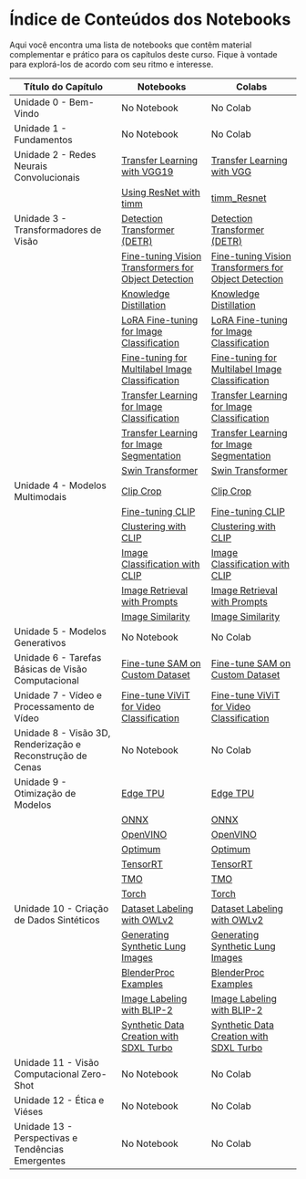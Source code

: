 # Índice de Conteúdos dos Notebooks

Aqui você encontra uma lista de notebooks que contêm material complementar e prático para os capítulos deste curso.
Fique à vontade para explorá-los de acordo com seu ritmo e interesse.


| Título do Capítulo                                         | Notebooks                                                                                                                                                                                                                             | Colabs                                                                                                                                                                                                                                                           |
| ---------------------------------------------------------- | ------------------------------------------------------------------------------------------------------------------------------------------------------------------------------------------------------------------------------------- | ---------------------------------------------------------------------------------------------------------------------------------------------------------------------------------------------------------------------------------------------------------------- |
| Unidade 0 - Bem-Vindo                                      | No Notebook                                                                                                                                                                                                                           | No Colab                                                                                                                                                                                                                                                         |
| Unidade 1 - Fundamentos                                    | No Notebook                                                                                                                                                                                                                           | No Colab                                                                                                                                                                                                                                                         |
| Unidade 2 - Redes Neurais Convolucionais                   | [Transfer Learning with VGG19](https://github.com/johko/computer-vision-course/blob/main/notebooks/Unit%202%20-%20Convolutional%20Neural%20Networks/transfer_learning_vgg19.ipynb)                                                    | [Transfer Learning with VGG](https://colab.research.google.com/github/fariddinar/computer-vision-course/blob/main/notebooks/Unit%202%20-%20Convolutional%20Neural%20Networks/transfer_learning_vgg19.ipynb)                                                      |
|                                                            | [Using ResNet with timm](https://github.com/johko/computer-vision-course/blob/main/notebooks/Unit%202%20-%20Convolutional%20Neural%20Networks/timm_Resnet.ipynb)                                                                      | [timm_Resnet](https://colab.research.google.com/github/fariddinar/computer-vision-course/blob/main/notebooks/Unit%202%20-%20Convolutional%20Neural%20Networks/timm_Resnet.ipynb)                                                                                 |
| Unidade 3 - Transformadores de Visão                       | [Detection Transformer (DETR)](https://github.com/johko/computer-vision-course/blob/main/notebooks/Unit%203%20-%20Vision%20Transformers/DETR.ipynb)                                                                                   | [Detection Transformer (DETR)](https://colab.research.google.com/github/fariddinar/computer-vision-course/blob/main/notebooks/Unit%203%20-%20Vision%20Transformers/DETR.ipynb)                                                                                   |
|                                                            | [Fine-tuning Vision Transformers for Object Detection](https://github.com/johko/computer-vision-course/blob/main/notebooks/Unit%203%20-%20Vision%20Transformers/Fine-tuning%20Vision%20Transformers%20for%20Object%20detection.ipynb) | [Fine-tuning Vision Transformers for Object Detection](https://colab.research.google.com/github/fariddinar/computer-vision-course/blob/main/notebooks/Unit%203%20-%20Vision%20Transformers/Fine-tuning%20Vision%20Transformers%20for%20Object%20detection.ipynb) |
|                                                            | [Knowledge Distillation](https://github.com/johko/computer-vision-course/blob/main/notebooks/Unit%203%20-%20Vision%20Transformers/KnowledgeDistillation.ipynb)                                                                        | [Knowledge Distillation](https://colab.research.google.com/github/fariddinar/computer-vision-course/blob/main/notebooks/Unit%203%20-%20Vision%20Transformers/KnowledgeDistillation.ipynb)                                                                        |
|                                                            | [LoRA Fine-tuning for Image Classification](https://github.com/johko/computer-vision-course/blob/main/notebooks/Unit%203%20-%20Vision%20Transformers/LoRA-Image-Classification.ipynb)                                                 | [LoRA Fine-tuning for Image Classification](https://colab.research.google.com/github/fariddinar/computer-vision-course/blob/main/notebooks/Unit%203%20-%20Vision%20Transformers/LoRA-Image-Classification.ipynb)                                                 |
|                                                            | [Fine-tuning for Multilabel Image Classification](https://github.com/johko/computer-vision-course/blob/main/notebooks/Unit%203%20-%20Vision%20Transformers/fine-tuning-multilabel-image-classification.ipynb)                         | [Fine-tuning for Multilabel Image Classification](https://colab.research.google.com/github/fariddinar/computer-vision-course/blob/main/notebooks/Unit%203%20-%20Vision%20Transformers/fine-tuning-multilabel-image-classification.ipynb)                         |
|                                                            | [Transfer Learning for Image Classification](https://github.com/johko/computer-vision-course/blob/main/notebooks/Unit%203%20-%20Vision%20Transformers/transfer-learning-image-classification.ipynb)                                   | [Transfer Learning for Image Classification](https://colab.research.google.com/github/fariddinar/computer-vision-course/blob/main/notebooks/Unit%203%20-%20Vision%20Transformers/transfer-learning-image-classification.ipynb)                                   |
|                                                            | [Transfer Learning for Image Segmentation](https://github.com/johko/computer-vision-course/blob/main/notebooks/Unit%203%20-%20Vision%20Transformers/transfer-learning-segmentation.ipynb)                                             | [Transfer Learning for Image Segmentation](https://colab.research.google.com/github/fariddinar/computer-vision-course/blob/main/notebooks/Unit%203%20-%20Vision%20Transformers/transfer-learning-segmentation.ipynb)                                             |
|                                                            | [Swin Transformer](https://github.com/johko/computer-vision-course/blob/main/notebooks/Unit%203%20-%20Vision%20Transformers/Swin.ipynb)                                                                                               | [Swin Transformer](https://colab.research.google.com/github/fariddinar/computer-vision-course/blob/main/notebooks/Unit%203%20-%20Vision%20Transformers/Swin.ipynb)                                                                                               |
| Unidade 4 - Modelos Multimodais                            | [Clip Crop](https://github.com/johko/computer-vision-course/blob/main/notebooks/Unit%204%20-%20Multimodal%20Models/ClipCrop.ipynb)                                                                                                    | [Clip Crop](https://colab.research.google.com/github/fariddinar/computer-vision-course/blob/main/notebooks/Unit%204%20-%20Multimodal%20Models/ClipCrop.ipynb)                                                                                                    |
|                                                            | [Fine-tuning CLIP](https://github.com/johko/computer-vision-course/blob/main/notebooks/Unit%204%20-%20Multimodal%20Models/Clip_finetune.ipynb)                                                                                        | [Fine-tuning CLIP](https://colab.research.google.com/github/fariddinar/computer-vision-course/blob/main/notebooks/Unit%204%20-%20Multimodal%20Models/Clip_finetune.ipynb)                                                                                        |
|                                                            | [Clustering with CLIP](https://github.com/johko/computer-vision-course/blob/main/notebooks/Unit%204%20-%20Multimodal%20Models/CLIP%20and%20relatives/Clustering%20with%20CLIP.ipynb)                                                  | [Clustering with CLIP](https://colab.research.google.com/github/fariddinar/computer-vision-course/blob/main/notebooks/Unit%204%20-%20Multimodal%20Models/CLIP%20and%20relatives/Clustering%20with%20CLIP.ipynb)                                                  |
|                                                            | [Image Classification with CLIP](https://github.com/johko/computer-vision-course/blob/main/notebooks/Unit%204%20-%20Multimodal%20Models/CLIP%20and%20relatives/Image%20classification%20with%20CLIP.ipynb)                            | [Image Classification with CLIP](https://colab.research.google.com/github/fariddinar/computer-vision-course/blob/main/notebooks/Unit%204%20-%20Multimodal%20Models/CLIP%20and%20relatives/Image%20classification%20with%20CLIP.ipynb)                            |
|                                                            | [Image Retrieval with Prompts](https://github.com/johko/computer-vision-course/blob/main/notebooks/Unit%204%20-%20Multimodal%20Models/CLIP%20and%20relatives/Image_retrieval_with_prompts.ipynb)                                      | [Image Retrieval with Prompts](https://colab.research.google.com/github/fariddinar/computer-vision-course/blob/main/notebooks/Unit%204%20-%20Multimodal%20Models/CLIP%20and%20relatives/Image_retrieval_with_prompts.ipynb)                                      |
|                                                            | [Image Similarity](https://github.com/johko/computer-vision-course/blob/main/notebooks/Unit%204%20-%20Multimodal%20Models/CLIP%20and%20relatives/Image_similarity.ipynb)                                                              | [Image Similarity](https://colab.research.google.com/github/fariddinar/computer-vision-course/blob/main/notebooks/Unit%204%20-%20Multimodal%20Models/CLIP%20and%20relatives/Image_similarity.ipynb)                                                              |
| Unidade 5 - Modelos Generativos                            | No Notebook                                                                                                                                                                                                                           | No Colab                                                                                                                                                                                                                                                         |
| Unidade 6 - Tarefas Básicas de Visão Computacional         | [Fine-tune SAM on Custom Dataset](<https://github.com/johko/computer-vision-course/blob/main/notebooks/Unit%206%20-%20Basic%20CV%20Tasks/Fine_tune_SAM_(Segment_Anything_Model)_on_Custom_Dataset.ipynb>)                             | [Fine-tune SAM on Custom Dataset](<https://colab.research.google.com/github/fariddinar/computer-vision-course/blob/main/notebooks/Unit%206%20-%20Basic%20CV%20Tasks/Fine_tune_SAM_(Segment_Anything_Model)_on_Custom_Dataset.ipynb>)                             |
| Unidade 7 - Vídeo e Processamento de Vídeo                 | [Fine-tune ViViT for Video Classification](https://github.com/DiwakarBasnet/computer-vision-course/blob/unit-7_Video_and_VideoProcessing/notebooks/Unit%207%20-%20Video%20and%20Video%20Processing/Vivit_Fine_tuned_Video_Classification.ipynb)                                                                                                                                                                                                                           | [Fine-tune ViViT for Video Classification](https://github.com/DiwakarBasnet/computervisioncourse/blob/unit7_Video_and_VideoProcessing/notebooks/Unit%207%20%20Video%20and%20Video%20Processing/Vivit_Fine_tuned_Video_Classification.ipynb)                                                                                                                                                                                                                                                         |
| Unidade 8 - Visão 3D, Renderização e Reconstrução de Cenas | No Notebook                                                                                                                                                                                                                           | No Colab                                                                                                                                                                                                                                                         |
| Unidade 9 - Otimização de Modelos                          | [Edge TPU](https://github.com/johko/computer-vision-course/blob/main/notebooks/Unit%209%20-%20Model%20Optimization/edge_tpu.ipynb)                                                                                                    | [Edge TPU](https://colab.research.google.com/github/fariddinar/computer-vision-course/blob/main/notebooks/Unit%209%20-%20Model%20Optimization/edge_tpu.ipynb)                                                                                                    |
|                                                            | [ONNX](https://github.com/johko/computer-vision-course/blob/main/notebooks/Unit%209%20-%20Model%20Optimization/onnx.ipynb)                                                                                                            | [ONNX](https://colab.research.google.com/github/fariddinar/computer-vision-course/blob/main/notebooks/Unit%209%20-%20Model%20Optimization/onnx.ipynb)                                                                                                            |
|                                                            | [OpenVINO](https://github.com/johko/computer-vision-course/blob/main/notebooks/Unit%209%20-%20Model%20Optimization/openvino.ipynb)                                                                                                    | [OpenVINO](https://colab.research.google.com/github/fariddinar/computer-vision-course/blob/main/notebooks/Unit%209%20-%20Model%20Optimization/openvino.ipynb)                                                                                                    |
|                                                            | [Optimum](https://github.com/johko/computer-vision-course/blob/main/notebooks/Unit%209%20-%20Model%20Optimization/optimum.ipynb)                                                                                                      | [Optimum](https://colab.research.google.com/github/fariddinar/computer-vision-course/blob/main/notebooks/Unit%209%20-%20Model%20Optimization/optimum.ipynb)                                                                                                      |
|                                                            | [TensorRT](https://github.com/johko/computer-vision-course/blob/main/notebooks/Unit%209%20-%20Model%20Optimization/tensorrt.ipynb)                                                                                                    | [TensorRT](https://colab.research.google.com/github/fariddinar/computer-vision-course/blob/main/notebooks/Unit%209%20-%20Model%20Optimization/tensorrt.ipynb)                                                                                                    |
|                                                            | [TMO](https://github.com/johko/computer-vision-course/blob/main/notebooks/Unit%209%20-%20Model%20Optimization/tmo.ipynb)                                                                                                              | [TMO](https://colab.research.google.com/github/fariddinar/computer-vision-course/blob/main/notebooks/Unit%209%20-%20Model%20Optimization/tmo.ipynb)                                                                                                              |
|                                                            | [Torch](https://github.com/johko/computer-vision-course/blob/main/notebooks/Unit%209%20-%20Model%20Optimization/torch.ipynb)                                                                                                          | [Torch](https://colab.research.google.com/github/fariddinar/computer-vision-course/blob/main/notebooks/Unit%209%20-%20Model%20Optimization/torch.ipynb)                                                                                                          |
| Unidade 10 - Criação de Dados Sintéticos                   | [Dataset Labeling with OWLv2](https://github.com/johko/computer-vision-course/blob/main/notebooks/Unit%2010%20-%20Synthetic%20Data%20Creation/OWLV2_labeled_image_dataset_with_annotations.ipynb)                                     | [Dataset Labeling with OWLv2](https://colab.research.google.com/github/fariddinar/computer-vision-course/blob/main/notebooks/Unit%2010%20-%20Synthetic%20Data%20Creation/OWLV2_labeled_image_dataset_with_annotations.ipynb)                                     |
|                                                            | [Generating Synthetic Lung Images](https://github.com/johko/computer-vision-course/blob/main/notebooks/Unit%2010%20-%20Synthetic%20Data%20Creation/Synthetic_lung_images_hf_course.ipynb)                                             | [Generating Synthetic Lung Images](https://colab.research.google.com/github/fariddinar/computer-vision-course/blob/main/notebooks/Unit%2010%20-%20Synthetic%20Data%20Creation/Synthetic_lung_images_hf_course.ipynb)                                             |
|                                                            | [BlenderProc Examples](https://github.com/johko/computer-vision-course/blob/main/notebooks/Unit%2010%20-%20Synthetic%20Data%20Creation/blenderproc_examples.ipynb)                                                                    | [BlenderProc Examples](https://colab.research.google.com/github/fariddinar/computer-vision-course/blob/main/notebooks/Unit%2010%20-%20Synthetic%20Data%20Creation/blenderproc_examples.ipynb)                                                                    |
|                                                            | [Image Labeling with BLIP-2](https://github.com/johko/computer-vision-course/blob/main/notebooks/Unit%2010%20-%20Synthetic%20Data%20Creation/image_labeling_BLIP_2.ipynb)                                                             | [Image Labeling with BLIP-2](https://colab.research.google.com/github/fariddinar/computer-vision-course/blob/main/notebooks/Unit%2010%20-%20Synthetic%20Data%20Creation/image_labeling_BLIP_2.ipynb)                                                             |
|                                                            | [Synthetic Data Creation with SDXL Turbo](https://github.com/johko/computer-vision-course/blob/main/notebooks/Unit%2010%20-%20Synthetic%20Data%20Creation/synthetic_data_creation_sdxl_turbo.ipynb)                                   | [Synthetic Data Creation with SDXL Turbo](https://colab.research.google.com/github/fariddinar/computer-vision-course/blob/main/notebooks/Unit%2010%20-%20Synthetic%20Data%20Creation/synthetic_data_creation_sdxl_turbo.ipynb)                                   |
| Unidade 11 - Visão Computacional Zero-Shot                 | No Notebook                                                                                                                                                                                                                           | No Colab                                                                                                                                                                                                                                                         |
| Unidade 12 - Ética e Viéses                                | No Notebook                                                                                                                                                                                                                           | No Colab                                                                                                                                                                                                                                                         |
| Unidade 13 - Perspectivas e Tendências Emergentes          | No Notebook                                                                                                                                                                                                                           | No Colab                                                                                                                                                                                                                                                         |
